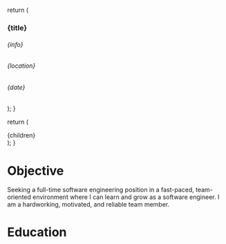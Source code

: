 
  return (
    <div className="flex items-center justify-between flex-wrap">
      <div>
        <h3>{title}</h3>
        <h6>{info}</h6>
      </div>
      <div>
        <h6>{location}</h6>
        <h6>{date}</h6>
      </div>
    </div>
  );
}

  return (
    <Page title="Resume">
      <div className="w-full flex items-center">
        <div className="w-full md:w-3/4 lg:w-1/2">{children}</div>
      </div>
    </Page>
  );
}

# Objective

Seeking a full-time software engineering position in a fast-paced, team-oriented environment where I can learn and grow as a software engineer. I am a hardworking, motivated, and reliable team member.

# Education

<SubSection
  title="Source Allies, Inc"
  location="Urbandale, IA"
  info="Software Engineering Apprentice"
  date="May 2020 – Present"
/>
